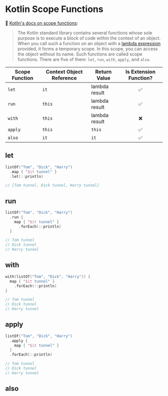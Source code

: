 
# Kotlin Scope Functions

📓 [Kotlin's docs on scope functions](https://kotlinlang.org/docs/reference/scope-functions.html):

> The Kotlin standard library contains several functions whose sole purpose is to execute a block of code within the context of an object.
> When you call such a function on an object with a [lambda expression](https://kotlinlang.org/docs/reference/lambdas.html) provided, it forms a temporary scope.
> In this scope, you can access the object without its name. Such functions are called scope functions. There are five of them: `let`, `run`, `with`, `apply`, and `also`.

| Scope Function | Context Object Reference | Return Value  | Is Extension Function? |
| -------------- | ------------------------ | ------------- | :--------------------: |
| `let`          | `it`                     | lambda result |           ✅           |
| `run`          | `this`                   | lambda result |           ✅           |
| `with`         | `this`                   | lambda result |           ❌           |
| `apply`        | `this`                   | `this`        |           ✅           |
| `also`         | `it`                     | `it`          |           ✅           |

## let

```kotlin
listOf("Tom", "Dick", "Harry")
  .map { "$it tunnel" }
  .let(::println)

// [Tom tunnel, Dick tunnel, Harry tunnel]
```

## run

```kotlin
listOf("Tom", "Dick", "Harry")
  .run {
    map { "$it tunnel" }
      .forEach(::println)
  }

// Tom tunnel
// Dick tunnel
// Harry tunnel
```

## with

```kotlin
with(listOf("Tom", "Dick", "Harry")) {
  map { "$it tunnel" }
    .forEach(::println)
}

// Tom tunnel
// Dick tunnel
// Harry tunnel
```

## apply

```kotlin
listOf("Tom", "Dick", "Harry")
  .apply {
    map { "$it tunnel" }
  }
  .forEach(::println)

// Tom tunnel
// Dick tunnel
// Harry tunnel
```

## also
